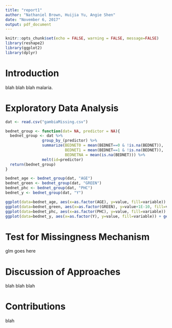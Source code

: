 ```yaml
---
title: "report1"
author: "Nathaniel Brown, Huijia Yu, Angie Shen"
date: "November 6, 2017"
output: pdf_document
---
```


```r
knitr::opts_chunk$set(echo = FALSE, warning = FALSE, message=FALSE)
library(reshape2)
library(ggplot2)
library(dplyr)
```

# Introduction

blah blah blah malaria.

# Exploratory Data Analysis

```r
dat <- read.csv("gambiaMissing.csv")

bednet_group <- function(dat= NA, predictor = NA){
  bednet_group <- dat %>% 
                group_by_(predictor) %>% 
                summarize(BEDNET0 = mean(BEDNET==0 & !is.na(BEDNET)), 
                          BEDNET1 = mean(BEDNET==1 & !is.na(BEDNET)), 
                          BEDNETNA = mean(is.na(BEDNET))) %>%
                melt(id=predictor)
  return(bednet_group)
}

bednet_age <- bednet_group(dat, "AGE")
bednet_green <- bednet_group(dat, "GREEN")
bednet_phc <- bednet_group(dat, "PHC")
bednet_y <- bednet_group(dat, "Y")

ggplot(data=bednet_age, aes(x=as.factor(AGE), y=value, fill=variable)) + geom_col(position="dodge")
ggplot(data=bednet_green, aes(x=as.factor(GREEN), y=value+1E-10, fill=variable)) + geom_col(position="dodge")
ggplot(data=bednet_phc, aes(x=as.factor(PHC), y=value, fill=variable)) + geom_col(position="dodge")
ggplot(data=bednet_y, aes(x=as.factor(Y), y=value, fill=variable)) + geom_col(position="dodge")
```

# Test for Missingness Mechanism

glm goes here

# Discussion of Approaches

blah blah blah

# Contributions

blah

<!--
Mice stuff 

 ```r
 data <- read.table("kellydat.txt", header=T)
 data$race = 0
 data$race[data$black==1|data$hisp==1] = 1
 data$sn0 = 0
 data$sn0[data$sn1==0 & data$sn2==0 & data$sn3==0 & data$all4==0] = 1
 
 data.imp = data
 data.imp$nctdel[data.imp$fail == 0] = NA
 
 #md.pattern(data.imp[!is.na(data.imp$nctdel),])
 
 tempData <- mice(data.imp,m=5,maxit=50,meth='pmm',seed=500, print=FALSE)
 # methods: 
 # 2l.norm / 2l.pan / 2lonly.mean / 2lonly.norm / 2lonly.pmm / 
 # cart / fastpmm / lda / logreg / logreg.boot / mean / midastouch / norm / norm.boot / norm.nob / 
 # norm.predict / passive / pmm / polr / polyreg / quadratic / rf / ri / sample
 
 #tempData$imp$nctdel
 
 data.imp <- complete(tempData)
 
 hist(log(data.imp$nctdel + 0.1))
 
 fit <-lm(log(nctdel+0.1) ~ sn0 + sn1 + sn2 + race + male, data = data)
 ```
 
 ##Diagnostic 
 
 
 
 
 
 
 
 ```r
 library(VIM)
 library(mice)
 
 
 ##looking for pattern of missing data
 md.pattern(data.imp)
 
 #visualizations: 
 aggr_plot <- aggr(data, col=c('navyblue','red'), numbers=TRUE, sortVars=TRUE, labels=names(data), cex.axis=.7, gap=3, ylab=c("Histogram of missing data","Pattern"))
 
 marginplot(data.imp[c(1,2)])
 marginplot(data[c(1,3)])
 marginplot(data[c(1,4)])
 marginplot(data[c(1,5)])
 marginplot(data[c(1,6)])
 marginplot(data[c(1,7)])
 marginplot(data[c(1,8)])
 marginplot(data[c(1,9)])
 marginplot(data[c(1,10)])
 
 
 
 #visualize distribution of original and imputed data- check if imputed data is lausible
 
 #xyplot(tempData,nctdel ~ fail+male+black,pch=18,cex=1)  
 
 #densityplot(tempData)
 
#stripplot(data, pch = 20, cex = 1.2)
```
-->